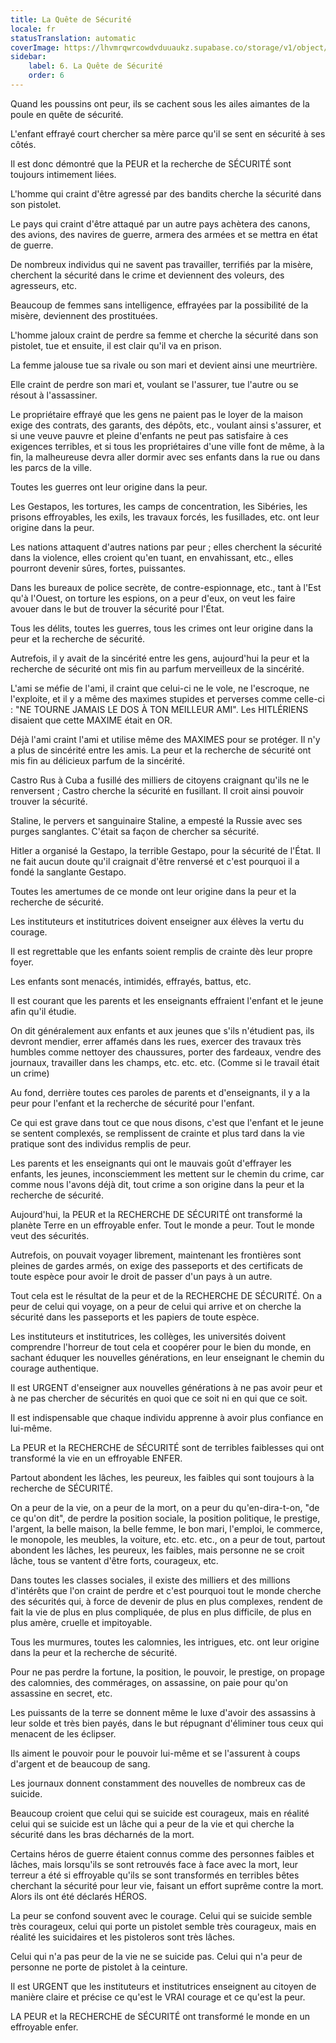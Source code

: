 ```yaml
---
title: La Quête de Sécurité
locale: fr
statusTranslation: automatic
coverImage: https://lhvmrqwrcowdvduuaukz.supabase.co/storage/v1/object/public/strapi-uploads/small_cover-educacion-fundamental.webp-2d51a7828a2b1309555be27f7e2a61a0.webp
sidebar:
    label: 6. La Quête de Sécurité
    order: 6
---
```

Quand les poussins ont peur, ils se cachent sous les ailes aimantes de la poule en quête de sécurité.

L'enfant effrayé court chercher sa mère parce qu'il se sent en sécurité à ses côtés.

Il est donc démontré que la PEUR et la recherche de SÉCURITÉ sont toujours intimement liées.

L'homme qui craint d'être agressé par des bandits cherche la sécurité dans son pistolet.

Le pays qui craint d'être attaqué par un autre pays achètera des canons, des avions, des navires de guerre, armera des armées et se mettra en état de guerre.

De nombreux individus qui ne savent pas travailler, terrifiés par la misère, cherchent la sécurité dans le crime et deviennent des voleurs, des agresseurs, etc.

Beaucoup de femmes sans intelligence, effrayées par la possibilité de la misère, deviennent des prostituées.

L'homme jaloux craint de perdre sa femme et cherche la sécurité dans son pistolet, tue et ensuite, il est clair qu'il va en prison.

La femme jalouse tue sa rivale ou son mari et devient ainsi une meurtrière.

Elle craint de perdre son mari et, voulant se l'assurer, tue l'autre ou se résout à l'assassiner.

Le propriétaire effrayé que les gens ne paient pas le loyer de la maison exige des contrats, des garants, des dépôts, etc., voulant ainsi s'assurer, et si une veuve pauvre et pleine d'enfants ne peut pas satisfaire à ces exigences terribles, et si tous les propriétaires d'une ville font de même, à la fin, la malheureuse devra aller dormir avec ses enfants dans la rue ou dans les parcs de la ville.

Toutes les guerres ont leur origine dans la peur.

Les Gestapos, les tortures, les camps de concentration, les Sibéries, les prisons effroyables, les exils, les travaux forcés, les fusillades, etc. ont leur origine dans la peur.

Les nations attaquent d'autres nations par peur ; elles cherchent la sécurité dans la violence, elles croient qu'en tuant, en envahissant, etc., elles pourront devenir sûres, fortes, puissantes.

Dans les bureaux de police secrète, de contre-espionnage, etc., tant à l'Est qu'à l'Ouest, on torture les espions, on a peur d'eux, on veut les faire avouer dans le but de trouver la sécurité pour l'État.

Tous les délits, toutes les guerres, tous les crimes ont leur origine dans la peur et la recherche de sécurité.

Autrefois, il y avait de la sincérité entre les gens, aujourd'hui la peur et la recherche de sécurité ont mis fin au parfum merveilleux de la sincérité.

L'ami se méfie de l'ami, il craint que celui-ci ne le vole, ne l'escroque, ne l'exploite, et il y a même des maximes stupides et perverses comme celle-ci : "NE TOURNE JAMAIS LE DOS À TON MEILLEUR AMI". Les HITLÉRIENS disaient que cette MAXIME était en OR.

Déjà l'ami craint l'ami et utilise même des MAXIMES pour se protéger. Il n'y a plus de sincérité entre les amis. La peur et la recherche de sécurité ont mis fin au délicieux parfum de la sincérité.

Castro Rus à Cuba a fusillé des milliers de citoyens craignant qu'ils ne le renversent ; Castro cherche la sécurité en fusillant. Il croit ainsi pouvoir trouver la sécurité.

Staline, le pervers et sanguinaire Staline, a empesté la Russie avec ses purges sanglantes. C'était sa façon de chercher sa sécurité.

Hitler a organisé la Gestapo, la terrible Gestapo, pour la sécurité de l'État. Il ne fait aucun doute qu'il craignait d'être renversé et c'est pourquoi il a fondé la sanglante Gestapo.

Toutes les amertumes de ce monde ont leur origine dans la peur et la recherche de sécurité.

Les instituteurs et institutrices doivent enseigner aux élèves la vertu du courage.

Il est regrettable que les enfants soient remplis de crainte dès leur propre foyer.

Les enfants sont menacés, intimidés, effrayés, battus, etc.

Il est courant que les parents et les enseignants effraient l'enfant et le jeune afin qu'il étudie.

On dit généralement aux enfants et aux jeunes que s'ils n'étudient pas, ils devront mendier, errer affamés dans les rues, exercer des travaux très humbles comme nettoyer des chaussures, porter des fardeaux, vendre des journaux, travailler dans les champs, etc. etc. etc. (Comme si le travail était un crime)

Au fond, derrière toutes ces paroles de parents et d'enseignants, il y a la peur pour l'enfant et la recherche de sécurité pour l'enfant.

Ce qui est grave dans tout ce que nous disons, c'est que l'enfant et le jeune se sentent complexés, se remplissent de crainte et plus tard dans la vie pratique sont des individus remplis de peur.

Les parents et les enseignants qui ont le mauvais goût d'effrayer les enfants, les jeunes, inconsciemment les mettent sur le chemin du crime, car comme nous l'avons déjà dit, tout crime a son origine dans la peur et la recherche de sécurité.

Aujourd'hui, la PEUR et la RECHERCHE DE SÉCURITÉ ont transformé la planète Terre en un effroyable enfer. Tout le monde a peur. Tout le monde veut des sécurités.

Autrefois, on pouvait voyager librement, maintenant les frontières sont pleines de gardes armés, on exige des passeports et des certificats de toute espèce pour avoir le droit de passer d'un pays à un autre.

Tout cela est le résultat de la peur et de la RECHERCHE DE SÉCURITÉ. On a peur de celui qui voyage, on a peur de celui qui arrive et on cherche la sécurité dans les passeports et les papiers de toute espèce.

Les instituteurs et institutrices, les collèges, les universités doivent comprendre l'horreur de tout cela et coopérer pour le bien du monde, en sachant éduquer les nouvelles générations, en leur enseignant le chemin du courage authentique.

Il est URGENT d'enseigner aux nouvelles générations à ne pas avoir peur et à ne pas chercher de sécurités en quoi que ce soit ni en qui que ce soit.

Il est indispensable que chaque individu apprenne à avoir plus confiance en lui-même.

La PEUR et la RECHERCHE de SÉCURITÉ sont de terribles faiblesses qui ont transformé la vie en un effroyable ENFER.

Partout abondent les lâches, les peureux, les faibles qui sont toujours à la recherche de SÉCURITÉ.

On a peur de la vie, on a peur de la mort, on a peur du qu'en-dira-t-on, "de ce qu'on dit", de perdre la position sociale, la position politique, le prestige, l'argent, la belle maison, la belle femme, le bon mari, l'emploi, le commerce, le monopole, les meubles, la voiture, etc. etc. etc., on a peur de tout, partout abondent les lâches, les peureux, les faibles, mais personne ne se croit lâche, tous se vantent d'être forts, courageux, etc.

Dans toutes les classes sociales, il existe des milliers et des millions d'intérêts que l'on craint de perdre et c'est pourquoi tout le monde cherche des sécurités qui, à force de devenir de plus en plus complexes, rendent de fait la vie de plus en plus compliquée, de plus en plus difficile, de plus en plus amère, cruelle et impitoyable.

Tous les murmures, toutes les calomnies, les intrigues, etc. ont leur origine dans la peur et la recherche de sécurité.

Pour ne pas perdre la fortune, la position, le pouvoir, le prestige, on propage des calomnies, des commérages, on assassine, on paie pour qu'on assassine en secret, etc.

Les puissants de la terre se donnent même le luxe d'avoir des assassins à leur solde et très bien payés, dans le but répugnant d'éliminer tous ceux qui menacent de les éclipser.

Ils aiment le pouvoir pour le pouvoir lui-même et se l'assurent à coups d'argent et de beaucoup de sang.

Les journaux donnent constamment des nouvelles de nombreux cas de suicide.

Beaucoup croient que celui qui se suicide est courageux, mais en réalité celui qui se suicide est un lâche qui a peur de la vie et qui cherche la sécurité dans les bras décharnés de la mort.

Certains héros de guerre étaient connus comme des personnes faibles et lâches, mais lorsqu'ils se sont retrouvés face à face avec la mort, leur terreur a été si effroyable qu'ils se sont transformés en terribles bêtes cherchant la sécurité pour leur vie, faisant un effort suprême contre la mort. Alors ils ont été déclarés HÉROS.

La peur se confond souvent avec le courage. Celui qui se suicide semble très courageux, celui qui porte un pistolet semble très courageux, mais en réalité les suicidaires et les pistoleros sont très lâches.

Celui qui n'a pas peur de la vie ne se suicide pas. Celui qui n'a peur de personne ne porte de pistolet à la ceinture.

Il est URGENT que les instituteurs et institutrices enseignent au citoyen de manière claire et précise ce qu'est le VRAI courage et ce qu'est la peur.

LA PEUR et la RECHERCHE de SÉCURITÉ ont transformé le monde en un effroyable enfer.

